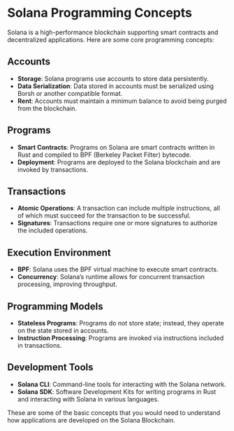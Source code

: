 # Solana Programming Concepts

Solana is a high-performance blockchain supporting smart contracts and decentralized applications. Here are some core programming concepts:

## Accounts

- **Storage**: Solana programs use accounts to store data persistently.
- **Data Serialization**: Data stored in accounts must be serialized using Borsh or another compatible format.
- **Rent**: Accounts must maintain a minimum balance to avoid being purged from the blockchain.

## Programs

- **Smart Contracts**: Programs on Solana are smart contracts written in Rust and compiled to BPF (Berkeley Packet Filter) bytecode.
- **Deployment**: Programs are deployed to the Solana blockchain and are invoked by transactions.

## Transactions

- **Atomic Operations**: A transaction can include multiple instructions, all of which must succeed for the transaction to be successful.
- **Signatures**: Transactions require one or more signatures to authorize the included operations.

## Execution Environment

- **BPF**: Solana uses the BPF virtual machine to execute smart contracts.
- **Concurrency**: Solana’s runtime allows for concurrent transaction processing, improving throughput.

## Programming Models

- **Stateless Programs**: Programs do not store state; instead, they operate on the state stored in accounts.
- **Instruction Processing**: Programs are invoked via instructions included in transactions.

## Development Tools

- **Solana CLI**: Command-line tools for interacting with the Solana network.
- **Solana SDK**: Software Development Kits for writing programs in Rust and interacting with Solana in various languages.

These are some of the basic concepts that you would need to understand how applications are developed on the Solana Blockchain.

